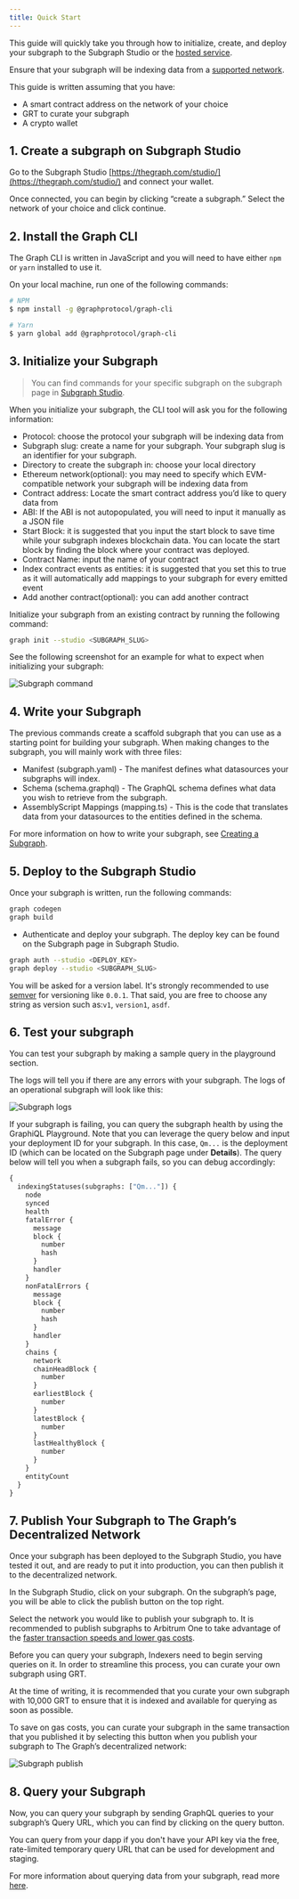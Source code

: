 ```yaml
---
title: Quick Start
---
```


This guide will quickly take you through how to initialize, create, and deploy your subgraph to the Subgraph Studio or the [hosted service](#hosted-service).

Ensure that your subgraph will be indexing data from a [supported network](/developing/supported-networks).

This guide is written assuming that you have:

- A smart contract address on the network of your choice
- GRT to curate your subgraph
- A crypto wallet

## 1. Create a subgraph on Subgraph Studio

Go to the Subgraph Studio [https://thegraph.com/studio/](https://thegraph.com/studio/) and connect your wallet.

Once connected, you can begin by clicking “create a subgraph.” Select the network of your choice and click continue.

## 2. Install the Graph CLI

The Graph CLI is written in JavaScript and you will need to have either `npm` or `yarn` installed to use it.

On your local machine, run one of the following commands:

```sh
# NPM
$ npm install -g @graphprotocol/graph-cli

# Yarn
$ yarn global add @graphprotocol/graph-cli
```

## 3. Initialize your Subgraph

> You can find commands for your specific subgraph on the subgraph page in [Subgraph Studio](https://thegraph.com/studio/).

When you initialize your subgraph, the CLI tool will ask you for the following information:

- Protocol: choose the protocol your subgraph will be indexing data from
- Subgraph slug: create a name for your subgraph. Your subgraph slug is an identifier for your subgraph.
- Directory to create the subgraph in: choose your local directory
- Ethereum network(optional): you may need to specify which EVM-compatible network your subgraph will be indexing data from
- Contract address: Locate the smart contract address you’d like to query data from
- ABI: If the ABI is not autopopulated, you will need to input it manually as a JSON file
- Start Block: it is suggested that you input the start block to save time while your subgraph indexes blockchain data. You can locate the start block by finding the block where your contract was deployed.
- Contract Name: input the name of your contract
- Index contract events as entities: it is suggested that you set this to true as it will automatically add mappings to your subgraph for every emitted event
- Add another contract(optional): you can add another contract

Initialize your subgraph from an existing contract by running the following command:

```sh
graph init --studio <SUBGRAPH_SLUG>
```

See the following screenshot for an example for what to expect when initializing your subgraph:

![Subgraph command](/img/subgraph-init-example.png)

## 4. Write your Subgraph

The previous commands create a scaffold subgraph that you can use as a starting point for building your subgraph. When making changes to the subgraph, you will mainly work with three files:

- Manifest (subgraph.yaml) - The manifest defines what datasources your subgraphs will index.
- Schema (schema.graphql) - The GraphQL schema defines what data you wish to retrieve from the subgraph.
- AssemblyScript Mappings (mapping.ts) - This is the code that translates data from your datasources to the entities defined in the schema.

For more information on how to write your subgraph, see [Creating a Subgraph](/developing/creating-a-subgraph).

## 5. Deploy to the Subgraph Studio

Once your subgraph is written, run the following commands:

```sh
graph codegen
graph build
```

- Authenticate and deploy your subgraph. The deploy key can be found on the Subgraph page in Subgraph Studio.

```sh
graph auth --studio <DEPLOY_KEY>
graph deploy --studio <SUBGRAPH_SLUG>
```

You will be asked for a version label. It's strongly recommended to use [semver](https://semver.org/) for versioning like `0.0.1`. That said, you are free to choose any string as version such as:`v1`, `version1`, `asdf`.

## 6. Test your subgraph

You can test your subgraph by making a sample query in the playground section.

The logs will tell you if there are any errors with your subgraph. The logs of an operational subgraph will look like this:

![Subgraph logs](/img/subgraph-logs-image.png)

If your subgraph is failing, you can query the subgraph health by using the GraphiQL Playground. Note that you can leverage the query below and input your deployment ID for your subgraph. In this case, `Qm...` is the deployment ID (which can be located on the Subgraph page under **Details**). The query below will tell you when a subgraph fails, so you can debug accordingly:

```graphql
{
  indexingStatuses(subgraphs: ["Qm..."]) {
    node
    synced
    health
    fatalError {
      message
      block {
        number
        hash
      }
      handler
    }
    nonFatalErrors {
      message
      block {
        number
        hash
      }
      handler
    }
    chains {
      network
      chainHeadBlock {
        number
      }
      earliestBlock {
        number
      }
      latestBlock {
        number
      }
      lastHealthyBlock {
        number
      }
    }
    entityCount
  }
}
```

## 7. Publish Your Subgraph to The Graph’s Decentralized Network

Once your subgraph has been deployed to the Subgraph Studio, you have tested it out, and are ready to put it into production, you can then publish it to the decentralized network.

In the Subgraph Studio, click on your subgraph. On the subgraph’s page, you will be able to click the publish button on the top right.

Select the network you would like to publish your subgraph to. It is recommended to publish subgraphs to Arbitrum One to take advantage of the [faster transaction speeds and lower gas costs](../arbitrum-faq).

Before you can query your subgraph, Indexers need to begin serving queries on it. In order to streamline this process, you can curate your own subgraph using GRT.

At the time of writing, it is recommended that you curate your own subgraph with 10,000 GRT to ensure that it is indexed and available for querying as soon as possible.

To save on gas costs, you can curate your subgraph in the same transaction that you published it by selecting this button when you publish your subgraph to The Graph’s decentralized network:

![Subgraph publish](/img/publish-and-signal-tx.png)

## 8. Query your Subgraph

Now, you can query your subgraph by sending GraphQL queries to your subgraph’s Query URL, which you can find by clicking on the query button.

You can query from your dapp if you don't have your API key via the free, rate-limited temporary query URL that can be used for development and staging.

For more information about querying data from your subgraph, read more [here](../querying/querying-the-graph/).
